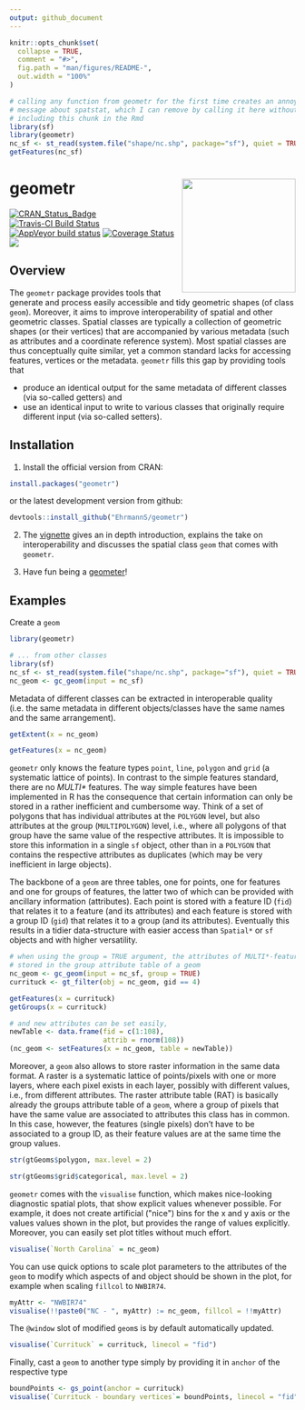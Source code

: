 ```yaml
---
output: github_document
---
```


<!-- README.md is generated from README.Rmd. Please edit that file -->

```r
knitr::opts_chunk$set(
  collapse = TRUE,
  comment = "#>",
  fig.path = "man/figures/README-",
  out.width = "100%"
)

# calling any function from geometr for the first time creates an annoying
# message about spatstat, which I can remove by calling it here without
# including this chunk in the Rmd
library(sf)
library(geometr)
nc_sf <- st_read(system.file("shape/nc.shp", package="sf"), quiet = TRUE)
getFeatures(nc_sf)
```
# geometr <a href='https://ehrmanns.github.io/geometr/'><img src='man/figures/logo.svg' align="right" height="200" /></a>

[![CRAN\_Status\_Badge](http://www.r-pkg.org/badges/version/geometr)](https://cran.r-project.org/package=geometr)
[![Travis-CI Build
Status](https://travis-ci.org/EhrmannS/geometr.svg?branch=master)](https://travis-ci.org/EhrmannS/geometr)
[![AppVeyor build status](https://ci.appveyor.com/api/projects/status/github/EhrmannS/geometr?branch=master&svg=true)](https://ci.appveyor.com/project/EhrmannS/geometr)
[![Coverage
Status](https://img.shields.io/codecov/c/github/EhrmannS/geometr/master.svg)](https://codecov.io/github/EhrmannS/geometr?branch=master)
[![](http://cranlogs.r-pkg.org/badges/grand-total/geometr)](https://cran.r-project.org/package=geometr)

## Overview

The `geometr` package provides tools that generate and process easily accessible and tidy geometric shapes (of class `geom`). Moreover, it aims to improve interoperability of spatial and other geometric classes. Spatial
classes are typically a collection of geometric shapes (or their vertices) that are accompanied by various metadata (such as attributes and a coordinate reference system). Most spatial classes are thus conceptually quite similar, yet a common standard lacks for accessing features, vertices or the metadata. `geometr` fills this gap by
providing tools that

  - produce an identical output for the same metadata of different classes (via so-called getters) and
  - use an identical input to write to various classes that originally require different input (via so-called setters).

## Installation

1) Install the official version from CRAN:

```r
install.packages("geometr")
```

or the latest development version from github:

```r
devtools::install_github("EhrmannS/geometr")
```

2) The [vignette](https://ehrmanns.github.io/geometr/articles/geometr.html) gives an in depth introduction, explains the take on interoperability and discusses the spatial class `geom` that comes with `geometr`.

3) Have fun being a [geometer](https://en.wikipedia.org/wiki/List_of_geometers)\!

## Examples

Create a `geom`

```r
library(geometr)

# ... from other classes
library(sf)
nc_sf <- st_read(system.file("shape/nc.shp", package="sf"), quiet = TRUE)
nc_geom <- gc_geom(input = nc_sf)
```

Metadata of different classes can be extracted in interoperable quality (i.e. the same metadata in different objects/classes have the same names and the same arrangement).

```r
getExtent(x = nc_geom)

getFeatures(x = nc_geom)
```

`geometr` only knows the feature types `point`, `line`, `polygon` and `grid` (a systematic lattice of points). 
In contrast to the simple features standard, there are no  *MULTI\** features. 
The way simple features have been implemented in R has the consequence that certain information can only be stored in a rather inefficient and cumbersome way. 
Think of a set of polygons that has individual attributes at the `POLYGON` level, but also attributes at the group (`MULTIPOLYGON`) level, i.e., where all polygons of that group have the same value of the respective attributes.
It is impossible to store this information in a single `sf` object, other than in a `POLYGON` that contains the respective attributes as duplicates (which may be very inefficient in large objects).

The backbone of a `geom` are three tables, one for points, one for features and one for groups of features, the latter two of which can be provided with ancillary information (attributes).
Each point is stored with a feature ID (`fid`) that relates it to a feature (and its attributes) and each feature is stored with a group ID (`gid`) that relates it to a group (and its attributes).
Eventually this results in a tidier data-structure with easier access than `Spatial*` or `sf` objects and with higher versatility.

```r
# when using the group = TRUE argument, the attributes of MULTI*-feature are
# stored in the group attribute table of a geom
nc_geom <- gc_geom(input = nc_sf, group = TRUE)
currituck <- gt_filter(obj = nc_geom, gid == 4)

getFeatures(x = currituck)
getGroups(x = currituck)

# and new attributes can be set easily, 
newTable <- data.frame(fid = c(1:108), 
                       attrib = rnorm(108))
(nc_geom <- setFeatures(x = nc_geom, table = newTable))
```

Moreover, a `geom` also allows to store raster information in the same data format.
A raster is a systematic lattice of points/pixels with one or more layers, where each pixel exists in each layer, possibly with different values, i.e., from different attributes.
The raster attribute table (RAT) is basically already the groups attribute table of a `geom`, where a group of pixels that have the same value are associated to attributes this class has in common.
In this case, however, the features (single pixels) don't have to be associated to a group ID, as their feature values are at the same time the group values.

```r
str(gtGeoms$polygon, max.level = 2)

str(gtGeoms$grid$categorical, max.level = 2)
```


`geometr` comes with the `visualise` function, which makes nice-looking diagnostic spatial plots, that show explicit values whenever possible.
For example, it does not create artificial (\"nice\") bins for the x and y axis or the values values shown in the plot, but provides the range of values explicitly.
Moreover, you can easily set plot titles without much effort.

```r
visualise(`North Carolina` = nc_geom)
```

You can use quick options to scale plot parameters to the attributes of the `geom` to modify which aspects of and object should be shown in the plot, for example when scaling `fillcol` to `NWBIR74`.

```r
myAttr <- "NWBIR74"
visualise(!!paste0("NC - ", myAttr) := nc_geom, fillcol = !!myAttr)
```

The `@window` slot of modified `geom`s is by default automatically updated.

```r
visualise(`Currituck` = currituck, linecol = "fid")
```

Finally, cast a `geom` to another type simply by providing it in `anchor` of the respective type

```r
boundPoints <- gs_point(anchor = currituck)
visualise(`Currituck - boundary vertices`= boundPoints, linecol = "fid")
```
